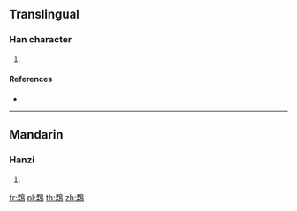 {{character info/new}}
==Translingual==

===Han character===
{{Han char|rn=196|rad=鳥|as=09|sn=20|four=77927|canj=NDHAF}}

# {{defn|Han|sort=鳥09}}

====References====
* {{Han ref|kx=1494.210|dkj=47089|dj=2024.180|hdz=74648.200|uh=9D94|ud=40340|bh=F5A2|bd=62882}}

----

==Mandarin==

===Hanzi===
{{cmn-hanzi|pin=[[róu]] ([[rou2]])|wg=jou<sup>2</sup>}}

# {{defn|lang=cmn|sort=鳥09}}

[[fr:鶔]]
[[pl:鶔]]
[[th:鶔]]
[[zh:鶔]]